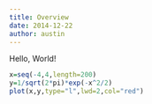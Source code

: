 ```yaml
---
title: Overview
date: 2014-12-22
author: austin
---
```


Hello, World!

```r
x=seq(-4,4,length=200)
y=1/sqrt(2*pi)*exp(-x^2/2)
plot(x,y,type="l",lwd=2,col="red")
```

